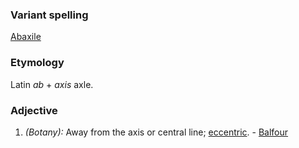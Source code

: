 ===Variant spelling===
[[Abaxile]]
===Etymology===
Latin ''ab'' + ''axis'' axle.
===Adjective===
#''(Botany):'' Away from the axis or central line; [[eccentric]]. - [[Balfour]]